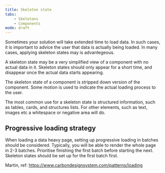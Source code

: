```yaml
---
title: Skeleton state
tabs:
    - Skeletons
    - Components
mode: draft
---
```


Sometimes your solution will take extended time to load data. In such cases, it is important to advice the user that data is actually being loaded. In many cases, applying skeleton states may is advantegeous.

A skeleton state may be a very simplified view of a component with no actual data in it. Skeleton states should only appear for a short time, and disappear once the actual data starts appearing.

The skeleton state of a component is stripped down version of the component. Some motion is used to indicate the actual loading process to the user.

The most common use for a skeleton state is structured information, such as tables, cards, and structures lists. For other elements, such as text, images etc a whitespace or negative area will do.

## Progressive loading strategy

When loading a data heavy page, setting up progressive loading in batches should be considered. Typically, you will be able to render the whole page in 2-3 batches. Prioritise finishing the first batch before starting the next. Skeleton states should be set up for the first batch first.






Martin, ref: https://www.carbondesignsystem.com/patterns/loading
